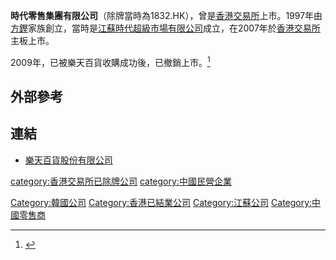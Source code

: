 '''時代零售集團有限公司'''（除牌當時為1832.HK），曾是[[香港交易所|香港交易所]]上市。1997年由[[方鏗|方鏗]]家族創立，當時是[[江蘇時代超級市場有限公司|江蘇時代超級市場有限公司]]成立，在2007年於[[香港交易所|香港交易所]]主板上市。

2009年，已被樂天百貨收購成功後，已撤銷上市。<ref>{{Cite web |url=http://www.ftchinese.com/story/001029150 |title=韩国乐天百货洽购中国时代零售 英國金融時報 2009年10月13日 |access-date=2011年9月29日 |archive-date=2019年8月23日 |archive-url=https://web.archive.org/web/20190823034720/http://www.ftchinese.com/story/001029150 |dead-url=no }}</ref>

==外部參考==
{{reflist}}

==連結==
*[http://www.lotteshopping.com 樂天百貨股份有限公司] {{Wayback|url=http://www.lotteshopping.com/ |date=20210310062808 }}


[[Category:韓國公司|Category:韓國公司]]
[[category:香港交易所已除牌公司|category:香港交易所已除牌公司]]
[[Category:香港已結業公司|Category:香港已結業公司]]
[[category:中國民營企業|category:中國民營企業]]
[[Category:江蘇公司|Category:江蘇公司]]
[[Category:中國零售商|Category:中國零售商]]